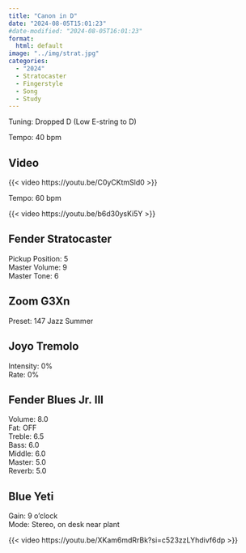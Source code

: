 ```yaml
---
title: "Canon in D"
date: "2024-08-05T15:01:23"
#date-modified: "2024-08-05T16:01:23"
format: 
  html: default
image: "../img/strat.jpg"
categories:
  - "2024"
  - Stratocaster
  - Fingerstyle
  - Song
  - Study
---
```


Tuning: Dropped D (Low E-string to D)

Tempo: 40 bpm

## Video

{{< video https://youtu.be/C0yCKtmSld0 >}}

Tempo: 60 bpm

{{< video https://youtu.be/b6d30ysKi5Y >}}

## Fender Stratocaster

Pickup Position: 5\
Master Volume: 9\
Master Tone: 6

## Zoom G3Xn

Preset: 147 Jazz Summer

## Joyo Tremolo

Intensity: 0%\
Rate: 0%

## Fender Blues Jr. III

Volume: 8.0\
Fat: OFF\
Treble: 6.5\
Bass: 6.0\
Middle: 6.0\
Master: 5.0\
Reverb: 5.0

## Blue Yeti

Gain: 9 o'clock\
Mode: Stereo, on desk near plant

{{< video https://youtu.be/XKam6mdRrBk?si=c523zzLYhdivf6dp >}}
